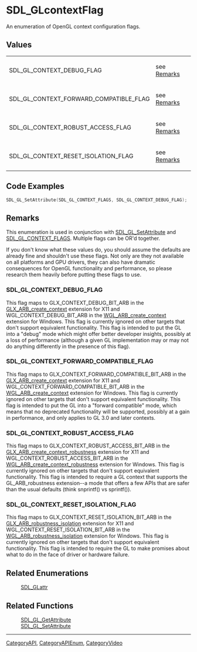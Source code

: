 

= SDL_GLcontextFlag =
An enumeration of OpenGL context configuration flags.




== Values ==
{|
|SDL_GL_CONTEXT_DEBUG_FLAG
|see [[#SDL_GL_CONTEXT_DEBUG_FLAG|Remarks]]
|-
|SDL_GL_CONTEXT_FORWARD_COMPATIBLE_FLAG
|see [[#SDL_GL_CONTEXT_FORWARD_COMPATIBLE_FLAG|Remarks]]
|-
|SDL_GL_CONTEXT_ROBUST_ACCESS_FLAG
|see [[#SDL_GL_CONTEXT_ROBUST_ACCESS_FLAG|Remarks]]
|-
|SDL_GL_CONTEXT_RESET_ISOLATION_FLAG
|see [[#SDL_GL_CONTEXT_RESET_ISOLATION_FLAG|Remarks]]
|}


== Code Examples ==
<syntaxhighlight lang='c++'>
SDL_GL_SetAttribute(SDL_GL_CONTEXT_FLAGS, SDL_GL_CONTEXT_DEBUG_FLAG);
</syntaxhighlight>


== Remarks ==
This enumeration is used in conjunction with [[SDL_GL_SetAttribute]] and [[SDL_GLattr|SDL_GL_CONTEXT_FLAGS]].  Multiple flags can be OR'd together.

If you don't know what these values do, you should assume the defaults are already fine and shouldn't use these flags. Not only are they not available on all platforms and GPU drivers, they can also have dramatic consequences for OpenGL functionality and performance, so please research them heavily before putting these flags to use.

=== SDL_GL_CONTEXT_DEBUG_FLAG ===

This flag maps to GLX_CONTEXT_DEBUG_BIT_ARB in the [http://www.opengl.org/registry/specs/ARB/glx_create_context.txt GLX_ARB_create_context] extension for X11 and WGL_CONTEXT_DEBUG_BIT_ARB in the [http://www.opengl.org/registry/specs/ARB/wgl_create_context.txt WGL_ARB_create_context] extension for Windows. This flag is currently ignored on other targets that don't support equivalent functionality. This flag is intended to put the GL into a "debug" mode which might offer better developer insights, possibly at a loss of performance (although a given GL implementation may or may not do anything differently in the presence of this flag).

=== SDL_GL_CONTEXT_FORWARD_COMPATIBLE_FLAG ===

This flag maps to GLX_CONTEXT_FORWARD_COMPATIBLE_BIT_ARB in the [http://www.opengl.org/registry/specs/ARB/glx_create_context.txt GLX_ARB_create_context] extension for X11 and WGL_CONTEXT_FORWARD_COMPATIBLE_BIT_ARB in the [http://www.opengl.org/registry/specs/ARB/wgl_create_context.txt WGL_ARB_create_context] extension for Windows. This flag is currently ignored on other targets that don't support equivalent functionality. This flag is intended to put the GL into a "forward compatible" mode, which means that no deprecated functionality will be supported, possibly at a gain in performance, and only applies to GL 3.0 and later contexts.

=== SDL_GL_CONTEXT_ROBUST_ACCESS_FLAG ===

This flag maps to GLX_CONTEXT_ROBUST_ACCESS_BIT_ARB in the [http://www.opengl.org/registry/specs/ARB/glx_create_context_robustness.txt GLX_ARB_create_context_robustness] extension for X11 and WGL_CONTEXT_ROBUST_ACCESS_BIT_ARB in the [http://www.opengl.org/registry/specs/ARB/wgl_create_context_robustness.txt WGL_ARB_create_context_robustness] extension for Windows. This flag is currently ignored on other targets that don't support equivalent functionality. This flag is intended to require a GL context that supports the GL_ARB_robustness extension--a mode that offers a few APIs that are safer than the usual defaults (think snprintf() vs sprintf()).

=== SDL_GL_CONTEXT_RESET_ISOLATION_FLAG ===

This flag maps to GLX_CONTEXT_RESET_ISOLATION_BIT_ARB in the [http://www.opengl.org/registry/specs/ARB/glx_robustness_isolation.txt GLX_ARB_robustness_isolation] extension for X11 and WGL_CONTEXT_RESET_ISOLATION_BIT_ARB in the [http://www.opengl.org/registry/specs/ARB/wgl_robustness_isolation.txt WGL_ARB_robustness_isolation] extension for Windows. This flag is currently ignored on other targets that don't support equivalent functionality. This flag is intended to require the GL to make promises about what to do in the face of driver or hardware failure.

== Related Enumerations ==
:[[SDL_GLattr]]

== Related Functions ==
:[[SDL_GL_GetAttribute]]
:[[SDL_GL_SetAttribute]]

----
[[CategoryAPI]], [[CategoryAPIEnum]], [[CategoryVideo]]

